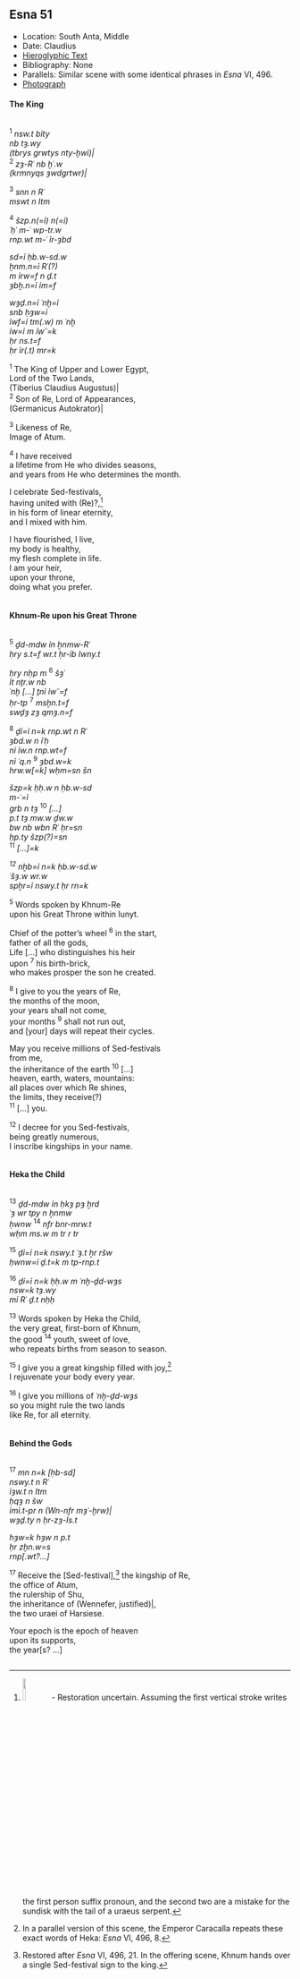## Esna 51 {-}  
  
<style>  
  
  .col2 {  
    columns: 2 320px;         /* number of columns and width in pixels*/  
    -webkit-columns: 2 320px; /* chrome, safari */  
    -moz-columns: 2 320px;    /* firefox */  
    -webkit-column-break-inside: avoid;  
    -page-break-inside: avoid;  
    -break-inside: avoid;  
  }  
  
</style>  
  
- Location: South Anta, Middle   
- Date: Claudius  
- [Hieroglyphic Text](https://www.ifao.egnet.net/uploads/publications/enligne/Temples-Esna002.pdf#page=179){target="_blank"}  
- Bibliography: None  
- Parallels: Similar scene with some identical phrases in *Esna* VI, 496.
- [Photograph](http://www.temples-egypte.net/sud/esna/devant/montantSud.html#B1){target="_blank"}
  
#### The King {-}  
  
<div class="col2">  
  
^1^ *nsw.t bỉty  *  
*nb tȝ.wy  *  
*(tbrys grwtys nty-ḫwỉ)|  *  
^2^ *zȝ-Rʿ nb ḫʿ.w  *  
*(krmnyqs ȝwdgrtwr)|  *  
  
^3^ *snn n Rʿ  *  
*mswt n Itm  *  

^4^ *šzp.n(=ỉ) n(=ỉ)  *  
*ʿḥʿ m-ʿ wp-tr.w  *  
*rnp.wt m-ʿ ỉr-ȝbd  *  

*sd=ỉ ḥb.w-sd.w  *  
*ẖnm.n=ỉ Rʿ(?)  *  
*m ỉrw=f n ḏ.t  *  
*ȝbḫ.n=ỉ ỉm=f  *  
   
*wȝḏ.n=ỉ ʿnḫ=ỉ  *  
*snb ḥȝw=ỉ   *  
*ỉwf=ỉ tm(.w) m ʿnḫ  *  
*ỉw=ỉ m ỉwʿʿ=k  *  
*ḥr ns.t=f  *  
*ḥr ỉr(.t) mr=k  *  
  
^1^ The King of Upper and Lower Egypt,  
Lord of the Two Lands,  
(Tiberius Claudius Augustus)|  
^2^ Son of Re, Lord of Appearances,  
(Germanicus Autokrator)|  
  
^3^ Likeness of Re,  
Image of Atum.   

^4^ I have received   
a lifetime from He who divides seasons,  
and years from He who determines the month.  
  
I celebrate Sed-festivals,  
having united with (Re)?,[^fn-51-1]  
in his form of linear eternity,  
and I mixed with him.  
  
I have flourished, I live,  
my body is healthy,  
my flesh complete in life.  
I am your heir,  
upon your throne,  
doing what you prefer.  

</div>

[^fn-51-1]: ![](images/51_1.png){width=10%} - Restoration uncertain. Assuming the first vertical stroke writes the first person suffix pronoun, and the second two are a mistake for the sundisk with the tail of a uraeus serpent.

#### Khnum-Re upon his Great Throne {-}
<div class="col2">
^5^ *ḏd-mdw ỉn ẖnmw-Rʿ  *  
*ḥry s.t=f wr.t  ḥr-ỉb Iwny.t  *  
  
*ḥry nḥp m* ^6^ *šȝʿ  *  
*ỉt nṯr.w nb   *  
*ʿnḫ [...] ṯnỉ ỉwʿʿ=f  *  
*ḥr-tp* ^7^ *msḫn.t=f  *  
*swḏȝ zȝ qmȝ.n=f  *  
  
^8^ *ḏỉ=ỉ n=k rnp.wt n Rʿ  *  
*ȝbd.w n ỉʿḥ  *  
*nỉ ỉw.n rnp.wt=f  *  
*nỉ ʿq.n* ^9^ *ȝbd.w=k  *  
*hrw.w[=k] wḥm=sn šn  *  
  
*šzp=k ḥḥ.w n ḥb.w-sd  *  
*m-ʿ=ỉ  *  
*grb n tȝ* ^10^ *[...]  *  
*p.t tȝ mw.w ḏw.w  *  
*bw nb wbn Rʿ ḥr=sn  *  
*ḥp.ty šzp(?)=sn*  
^11^ *[...]=k  *  

*^12^ nḫb=ỉ n=k ḥb.w-sd.w  *  
*ʿšȝ.w wr.w  *  
*spẖr=ỉ nswy.t ḥr rn=k  *  
  
^5^ Words spoken by Khnum-Re  
upon his Great Throne within Iunyt.  
  
Chief of the potter's wheel ^6^ in the start,  
father of all the gods,  
Life [...] who distinguishes his heir  
upon ^7^ his birth-brick,  
who makes prosper the son he created.  
  
^8^ I give to you the years of Re,  
the months of the moon,  
your years shall not come,  
your months ^9^ shall not run out,  
and [your] days will repeat their cycles.  
  
May you receive millions of Sed-festivals  
from me,  
the inheritance of the earth ^10^ [...]  
heaven, earth, waters, mountains:  
all places over which Re shines,  
the limits, they receive(?)   
^11^ [...] you.

^12^ I decree for you Sed-festivals,  
being greatly numerous,  
I inscribe kingships in your name.  

</div>

#### Heka the Child {-}

<div class="col2">

^13^ *ḏd-mdw ỉn ḥkȝ pȝ ẖrd  *  
*ʿȝ wr tpy n ẖnmw  *  
*ḥwnw* ^14^ *nfr bnr-mrw.t  *  
*wḥm ms.w m tr r tr  *  
   
^15^ *ḏỉ=ỉ n=k nswy.t ʿȝ.t ẖr ršw  *  
*ḥwnw=ỉ ḏ.t=k m tp-rnp.t  *  
    
^16^ *ḏỉ=ỉ n=k ḥḥ.w m ʿnḫ-ḏd-wȝs  *  
*nsw=k tȝ.wy   *  
*mỉ Rʿ ḏ.t nḥḥ *  
  
^13^ Words spoken by Heka the Child,  
the very great, first-born of Khnum,  
the good ^14^ youth, sweet of love,  
who repeats births from season to season.  
  
^15^ I give you a great kingship filled with joy,[^fn-51-2]  
I rejuvenate your body every year.  
  
^16^ I give you millions of *ʿnḫ-ḏd-wȝs*  
so you might rule the two lands  
like Re, for all eternity.  

</div>

[^fn-51-2]: In a parallel version of this scene, the Emperor Caracalla repeats these exact words of Heka: *Esna* VI, 496, 8.

#### Behind the Gods  {-}

<div class="col2">

^17^ *mn n=k [ḥb-sd]  *  
*nswy.t n Rʿ  *  
*ỉȝw.t n Itm  *  
*ḥqȝ n šw  *  
*ỉmỉ.t-pr n (Wn-nfr mȝʿ-ḫrw)|  *  
*wȝḏ.ty n ḥr-zȝ-Is.t  *  
  
*hȝw=k hȝw n p.t  *  
*ḥr zḫn.w=s    *  
*rnp[.wt?...]    *  
  
^17^ Receive the [Sed-festival],[^fn-51-3]
the kingship of Re,  
the office of Atum,  
the rulership of Shu,  
the inheritance of (Wennefer, justified)|,  
the two uraei of Harsiese.  
  
Your epoch is the epoch of heaven  
upon its supports,  
the year[s? ...]  

</div>

[^fn-51-3]: Restored after *Esna* VI, 496, 21. In the offering scene, Khnum hands over a single Sed-festival sign to the king. 